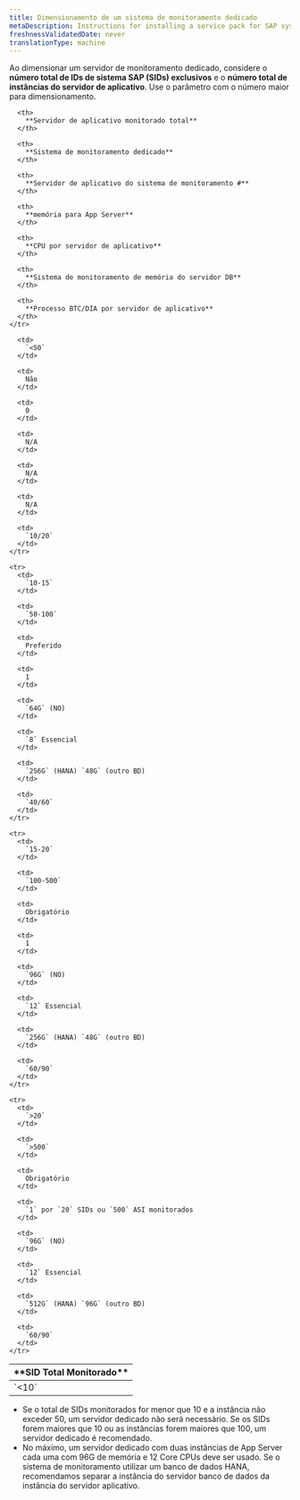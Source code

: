 ```yaml
---
title: Dimensionamento de um sistema de monitoramento dedicado
metaDescription: Instructions for installing a service pack for SAP systems.
freshnessValidatedDate: never
translationType: machine
---
```


Ao dimensionar um servidor de monitoramento dedicado, considere o **número total de IDs de sistema SAP (SIDs) exclusivos** e o **número total de instâncias do servidor de aplicativo**. Use o parâmetro com o número maior para dimensionamento.

<table>
  <thead>
    <tr>
      <th style={{ width: "200px" }}>
        **SID Total Monitorado**
      </th>

      <th>
        **Servidor de aplicativo monitorado total**
      </th>

      <th>
        **Sistema de monitoramento dedicado**
      </th>

      <th>
        **Servidor de aplicativo do sistema de monitoramento #**
      </th>

      <th>
        **memória para App Server**
      </th>

      <th>
        **CPU por servidor de aplicativo**
      </th>

      <th>
        **Sistema de monitoramento de memória do servidor DB**
      </th>

      <th>
        **Processo BTC/DIA por servidor de aplicativo**
      </th>
    </tr>
  </thead>

  <tbody>
    <tr>
      <td>
        `<10`
      </td>

      <td>
        `<50`
      </td>

      <td>
        Não
      </td>

      <td>
        0
      </td>

      <td>
        N/A
      </td>

      <td>
        N/A
      </td>

      <td>
        N/A
      </td>

      <td>
        `10/20`
      </td>
    </tr>

    <tr>
      <td>
        `10-15`
      </td>

      <td>
        `50-100`
      </td>

      <td>
        Preferido
      </td>

      <td>
        1
      </td>

      <td>
        `64G` (NO)
      </td>

      <td>
        `8` Essencial
      </td>

      <td>
        `256G` (HANA) `48G` (outro BD)
      </td>

      <td>
        `40/60`
      </td>
    </tr>

    <tr>
      <td>
        `15-20`
      </td>

      <td>
        `100-500`
      </td>

      <td>
        Obrigatório
      </td>

      <td>
        1
      </td>

      <td>
        `96G` (NO)
      </td>

      <td>
        `12` Essencial
      </td>

      <td>
        `256G` (HANA) `48G` (outro BD)
      </td>

      <td>
        `60/90`
      </td>
    </tr>

    <tr>
      <td>
        `>20`
      </td>

      <td>
        `>500`
      </td>

      <td>
        Obrigatório
      </td>

      <td>
        `1` por `20` SIDs ou `500` ASI monitorados
      </td>

      <td>
        `96G` (NO)
      </td>

      <td>
        `12` Essencial
      </td>

      <td>
        `512G` (HANA) `96G` (outro BD)
      </td>

      <td>
        `60/90`
      </td>
    </tr>
  </tbody>
</table>

* Se o total de SIDs monitorados for menor que 10 e a instância não exceder 50, um servidor dedicado não será necessário. Se os SIDs forem maiores que 10 ou as instâncias forem maiores que 100, um servidor dedicado é recomendado.
* No máximo, um servidor dedicado com duas instâncias de App Server cada uma com 96G de memória e 12 Core CPUs deve ser usado. Se o sistema de monitoramento utilizar um banco de dados HANA, recomendamos separar a instância do servidor banco de dados da instância do servidor aplicativo.